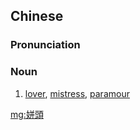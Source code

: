 {{also|姘头}}
==Chinese==
{{zh-forms|s=姘头}}

===Pronunciation===
{{zh-pron
|m=pīntóu
|c=pin1 tau4
|mn=qz,xm,zz:pheng-thâu
|cat=n
}}

===Noun===
{{zh-noun}}

# [[lover]], [[mistress]], [[paramour]]

[[mg:姘頭]]